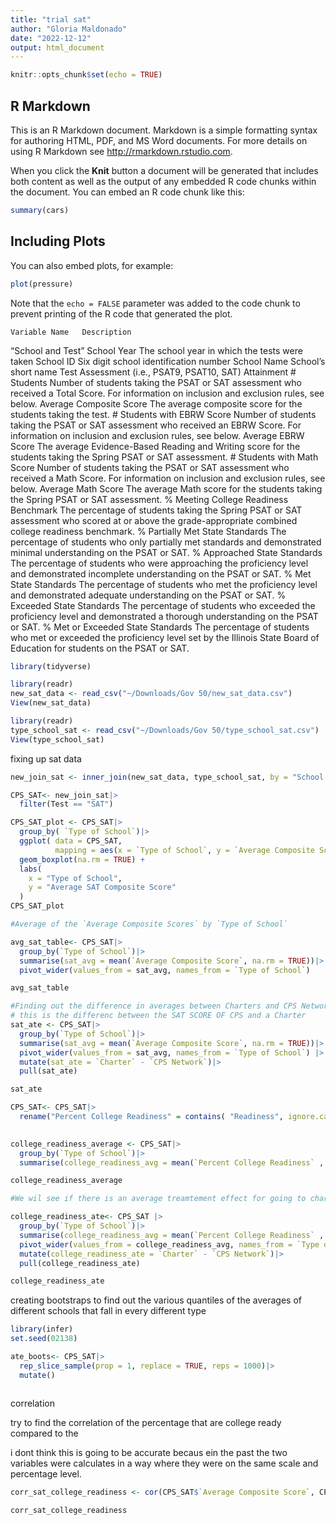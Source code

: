 ```yaml
---
title: "trial sat"
author: "Gloria Maldonado"
date: "2022-12-12"
output: html_document
---
```


```r
knitr::opts_chunk$set(echo = TRUE)
```

## R Markdown

This is an R Markdown document. Markdown is a simple formatting syntax for authoring HTML, PDF, and MS Word documents. For more details on using R Markdown see <http://rmarkdown.rstudio.com>.

When you click the **Knit** button a document will be generated that includes both content as well as the output of any embedded R code chunks within the document. You can embed an R code chunk like this:

```r
summary(cars)
```

## Including Plots

You can also embed plots, for example:

```r
plot(pressure)
```

Note that the `echo = FALSE` parameter was added to the code chunk to prevent printing of the R code that generated the plot.

		
	Variable Name	Description
"School 
and Test"	School Year	The school year in which the tests were taken
	School ID	Six digit school identification number
	School Name	School's short name
	Test	Assessment (i.e., PSAT9, PSAT10, SAT)
Attainment	# Students	Number of students taking the PSAT or SAT assessment who received a Total Score. For information on inclusion and exclusion rules, see below.
	Average Composite Score 	The average composite score for the students taking the test.
	# Students with EBRW Score	Number of students taking the PSAT or SAT assessment who received an EBRW Score. For information on inclusion and exclusion rules, see below.
	Average EBRW Score	The average Evidence-Based Reading and Writing score for the students taking the  Spring PSAT or SAT assessment.
	# Students with Math Score	Number of students taking the PSAT or SAT assessment who received a Math Score. For information on inclusion and exclusion rules, see below.
	Average Math Score	The average Math score for the students taking the Spring PSAT or SAT assessment.
	% Meeting College Readiness Benchmark	The percentage of students taking the Spring PSAT or SAT assessment who scored at or above the grade-appropriate combined college readiness benchmark.
	% Partially Met State Standards	The percentage of students who only partially met standards and demonstrated minimal understanding on the PSAT or SAT.
	% Approached State Standards	The percentage of students who were approaching the proficiency level and demonstrated incomplete understanding on the PSAT or SAT.
	% Met State Standards	The percentage of students who met the proficiency level and demonstrated adequate understanding on the PSAT or SAT.
	% Exceeded State Standards	The percentage of students who exceeded the proficiency level and demonstrated a thorough understanding on the PSAT or SAT.
	% Met or Exceeded State Standards	The percentage of students who met or exceeded the proficiency level set by the Illinois State Board of Education for students on the PSAT or SAT.


```r
library(tidyverse)

library(readr)
new_sat_data <- read_csv("~/Downloads/Gov 50/new_sat_data.csv")
View(new_sat_data)

library(readr)
type_school_sat <- read_csv("~/Downloads/Gov 50/type_school_sat.csv")
View(type_school_sat)
```

fixing up sat data 

```r


new_join_sat <- inner_join(new_sat_data, type_school_sat, by = "School ID" )

CPS_SAT<- new_join_sat|> 
  filter(Test == "SAT")

CPS_SAT_plot <- CPS_SAT|>
  group_by( `Type of School`)|>
  ggplot( data = CPS_SAT, 
          mapping = aes(x = `Type of School`, y = `Average Composite Score`)) + 
  geom_boxplot(na.rm = TRUE) + 
  labs(
    x = "Type of School",
    y = "Average SAT Composite Score" 
  )
CPS_SAT_plot

```


``` r
#Average of the `Average Composite Scores` by `Type of School`

avg_sat_table<- CPS_SAT|>
  group_by(`Type of School`)|>
  summarise(sat_avg = mean(`Average Composite Score`, na.rm = TRUE))|>
  pivot_wider(values_from = sat_avg, names_from = `Type of School`)

avg_sat_table

```


```r
#Finding out the difference in averages between Charters and CPS Network 
# this is the differenc between the SAT SCORE OF CPS and a Charter 
sat_ate <- CPS_SAT|>
  group_by(`Type of School`)|> 
  summarise(sat_avg = mean(`Average Composite Score`, na.rm = TRUE))|>
  pivot_wider(values_from = sat_avg, names_from = `Type of School`) |> 
  mutate(sat_ate = `Charter` - `CPS Network`)|>
  pull(sat_ate)

sat_ate
```


```r
CPS_SAT<- CPS_SAT|>
  rename("Percent College Readiness" = contains( "Readiness", ignore.case = TRUE, vars = NULL))
  

college_readiness_average <- CPS_SAT|> 
  group_by(`Type of School`)|>
  summarise(college_readiness_avg = mean(`Percent College Readiness` , na.rm = TRUE))

college_readiness_average

#We wil see if there is an average treamtement effect for going to charter 

college_readiness_ate<- CPS_SAT |>
  group_by(`Type of School`)|>
  summarise(college_readiness_avg = mean(`Percent College Readiness` , na.rm = TRUE))|>
  pivot_wider(values_from = college_readiness_avg, names_from = `Type of School`)|>
  mutate(college_readiness_ate = `Charter` - `CPS Network`)|>
  pull(college_readiness_ate)

college_readiness_ate

```



creating bootstraps to find out the various quantiles of the averages of different schools that fall in every different type  



```r
library(infer)
set.seed(02138) 

ate_boots<- CPS_SAT|>
  rep_slice_sample(prop = 1, replace = TRUE, reps = 1000)|>
  mutate()



```






correlation 

try to find the correlation of the percentage that are college ready compared to the 

i dont think this is going to be accurate becaus ein the past the two variables were calculates in a way where they were on the same scale and percentage level. 

```r
corr_sat_college_readiness <- cor(CPS_SAT$`Average Composite Score`, CPS_SAT$`Percent College Readiness`, method = "pearson")

corr_sat_college_readiness
```
